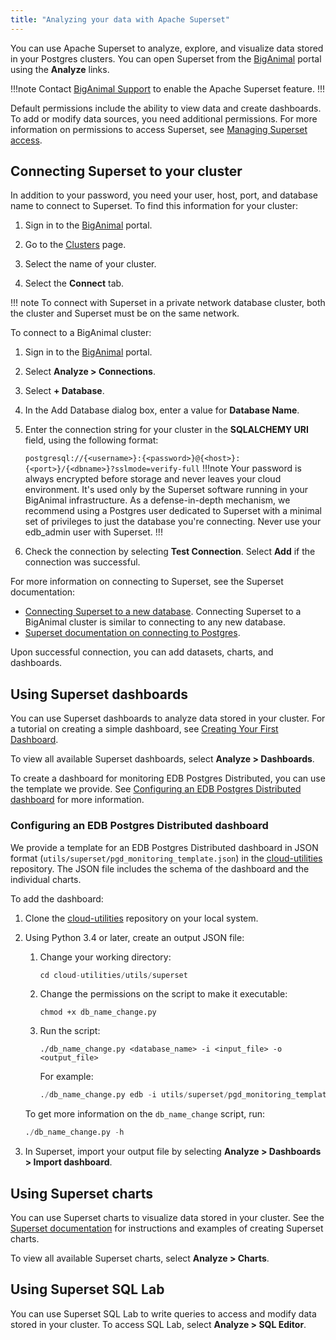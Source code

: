 ```yaml
---
title: "Analyzing your data with Apache Superset"
---
```

You can use Apache Superset to analyze, explore, and visualize data stored in your Postgres clusters.
You can open Superset from the [BigAnimal](https://portal.biganimal.com/) portal using the **Analyze** links. 

!!!note
   Contact [BigAnimal Support](../overview/support) to enable the Apache Superset feature. 
!!!

Default permissions include the ability to view data and create dashboards. To add or modify data sources, you need additional permissions. For more information on permissions to access Superset, see [Managing Superset access](../administering_cluster/01a_superset_access).


## Connecting Superset to your cluster

In addition to your password, you need your user, host, port, and database name to connect to Superset. To find this information for your cluster:

1. Sign in to the [BigAnimal](https://portal.biganimal.com/) portal.

3. Go to the [Clusters](https://portal.biganimal.com/clusters) page.
4. Select the name of your cluster.
5. Select the **Connect** tab.

!!! note
    To connect with Superset in a private network database cluster, both the cluster and Superset must be on the same network. 

To connect to a BigAnimal cluster:

1. Sign in to the [BigAnimal](https://portal.biganimal.com/) portal.

2. Select **Analyze > Connections**.
3. Select **+ Database**.
4. In the Add Database dialog box, enter a value for **Database Name**.
5. Enter the connection string for your cluster in the **SQLALCHEMY URI** field, using the following format:

    `postgresql://{<username>}:{<password>}@{<host>}:{<port>}/{<dbname>}?sslmode=verify-full`
   !!!note
   Your password is always encrypted before storage and never leaves your cloud environment. It's used only by the Superset software running in your BigAnimal infrastructure. As a defense-in-depth mechanism, we recommend using a Postgres user dedicated to Superset with a minimal set of privileges to just the database you're connecting. Never use your edb_admin user with Superset.
   !!!
   
6. Check the connection by selecting **Test Connection**. Select **Add** if the connection was successful.

For more information on connecting to Superset, see the Superset documentation:
- [Connecting Superset to a new database](https://superset.apache.org/docs/creating-charts-dashboards/creating-your-first-dashboard/#connecting-to-a-new-database). Connecting Superset to a BigAnimal cluster is similar to connecting to any new database.
- [Superset documentation on connecting to Postgres](https://superset.apache.org/docs/databases/postgres/).


Upon successful connection, you can add datasets, charts, and dashboards.


## Using Superset dashboards

You can use Superset dashboards to analyze data stored in your cluster. For a tutorial on creating a simple dashboard, see [Creating Your First Dashboard](https://superset.apache.org/docs/creating-charts-dashboards/creating-your-first-dashboard).

To view all available Superset dashboards, select **Analyze > Dashboards**.

To create a dashboard for monitoring EDB Postgres Distributed, you can use the template we provide. See [Configuring an EDB Postgres Distributed dashboard](#configuring-an-edb-postgres-distributed-dashboard) for more information.

### Configuring an EDB Postgres Distributed dashboard
We provide a template for an EDB Postgres Distributed dashboard in JSON format (`utils/superset/pgd_monitoring_template.json`) in the [cloud-utilities](https://github.com/EnterpriseDB/cloud-utilities) repository. The JSON file includes the schema of the dashboard and the individual charts.

To add the dashboard:

1. Clone the [cloud-utilities](https://github.com/EnterpriseDB/cloud-utilities) repository on your local system.

2. Using Python 3.4 or later, create an output JSON file:

   1. Change your working directory:

      ```py
      cd cloud-utilities/utils/superset
      ```

   1. Change the permissions on the script to make it executable:
      
      ```
      chmod +x db_name_change.py
      ```

   1. Run the script:

      ```
      ./db_name_change.py <database_name> -i <input_file> -o <output_file>
      ```
   
      For example:

      ```py
      ./db_name_change.py edb -i utils/superset/pgd_monitoring_template.json  -o utils/superset/upload.json
      ```

   To get more information on the `db_name_change` script, run:

   ```py
   ./db_name_change.py -h
   ```

3. In Superset, import your output file by selecting **Analyze > Dashboards > Import dashboard**.

## Using Superset charts

You can use Superset charts to visualize data stored in your cluster. See the [Superset documentation](https://superset.apache.org/docs/creating-charts-dashboards/exploring-data) for instructions and examples of creating Superset charts.

To view all available Superset charts, select **Analyze > Charts**.


## Using  Superset SQL Lab

You can use Superset SQL Lab to write queries to access and modify data stored in your cluster. To access SQL Lab, select **Analyze > SQL Editor**.






